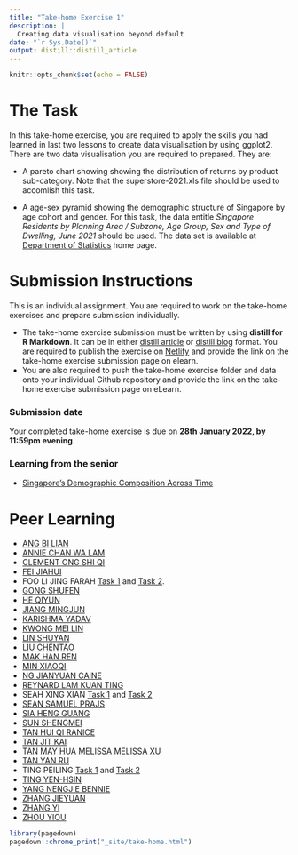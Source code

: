 ```yaml
---
title: "Take-home Exercise 1"
description: |
  Creating data visualisation beyond default
date: "`r Sys.Date()`"
output: distill::distill_article
---
```


```r
knitr::opts_chunk$set(echo = FALSE)
```

# The Task

In this take-home exercise, you are required to apply the skills you had learned in last two lessons to create data visualisation by using ggplot2.  There are two data visualisation you are required to prepared.  They are:

+ A pareto chart showing showing the distribution of returns by product sub-category.  Note that the superstore-2021.xls file should be used to accomlish this task.

+ A age-sex pyramid showing the demographic structure of Singapore by age cohort and gender.  For this task, the data entitle *Singapore Residents by Planning Area / Subzone, Age Group, Sex and Type of Dwelling, June 2021* should be used.  The data set is available at [Department of Statistics](https://www.singstat.gov.sg/) home page.   

# Submission Instructions 

This is an individual assignment. You are required to work on the take-home exercises and prepare submission individually. 

- The take-home exercise submission must be written by using **distill for R Markdown**.  It can be in either [distill article](https://distill.pub/guide/) or [distill blog ](https://rstudio.github.io/distill/blog.html) format. You are required to publish the exercise on [Netlify](https://www.netlify.com/) and provide the link on the take-home exercise submission page on elearn. 
- You are also required to push the take-home exercise folder and data onto your individual Github repository and provide the link on the take-home exercise submission page on eLearn.
 
### Submission date 
 
Your completed take-home exercise is due on **28th January 2022, by 11:59pm evening**.

### Learning from the senior

- [Singapore’s Demographic Composition Across Time](https://rpubs.com/deniseadele/584423)


# Peer Learning

+ [ANG BI LIAN](https://bilian-mitb2021.netlify.app/th_ex/th_ex01/take-home_ex01)
+ [ANNIE CHAN WA LAM](https://anniecwl.netlify.app/takehomeex1/takehome-ex1)
+ [CLEMENT ONG SHI QI](https://isss608cosq.netlify.app/th_ex/th_ex01/th_ex01)
+ [FEI JIAHUI](https://fjhva.netlify.app/th_ex/th_ex01/th_ex01a)
+ FOO LI JING FARAH [Task 1](https://farahfoo.netlify.app/th_ex/th_ex02/th_ex02) and [Task 2](https://farahfoo.netlify.app/th_ex/th_ex02/th_ex02_pyramid).
+ [GONG SHUFEN](https://va2022.netlify.app/th_ex/th_ex01/th_ex01_distill)
+ [HE QIYUN](https://qyva.netlify.app/th_ex/th_ex01_graded/take-home-exercise1)
+ [JIANG MINGJUN](https://isss608mj.netlify.app/assigment/takehome01/takehome1.html)
+ [KARISHMA YADAV](https://karishma-smu.netlify.app/th_exercise/th_ex01/th_ex01)
+ [KWONG MEI LIN](https://kml-va.netlify.app/th_ex/th_ex01/th_ex01)
+ [LIN SHUYAN](https://lins-92-isss608.netlify.app/th_ex/th_ex01/th_ex01)
+ [LIU CHENTAO](https://amberjourney.netlify.app/th_ex/th_ex1/take-home-exercise_1)
+ [MAK HAN REN](https://makhanren.netlify.app/th_ex/th_ex01/th_ex01_distill)
+ [MIN XIAOQI](https://mxqvisualanalytics.netlify.app/th_ex/take_home_ex01/take_home_ex01)
+ [NG JIANYUAN CAINE](https://ngcaine.netlify.app/takehomeexercise/ex01/takehomeexercise01)
+ [REYNARD LAM KUAN TING](https://reynard.netlify.app/th_ex/th_ex01/th_ex01)
+ SEAH XING XIAN [Task 1](https://sxingxian-va.netlify.app/in-class_ex/in-class_ex02/in-class_ex02_distill) and [Task 2](https://sxingxian-va.netlify.app/in-class_ex/in-class_ex02/in-class_ex02_pyramid_distill)
+ [SEAN SAMUEL PRAJS](https://myanalyticsartgallery2.netlify.app/takehomeex/1/thex1)
+ [SIA HENG GUANG](https://hengguang-608.netlify.app/takehome_exercise/ex001/ex001)
+ [SUN SHENGMEI](https://isss608visualanalyticssun.netlify.app/th_ex/th_ex01/th_ex01)
+ [TAN HUI QI RANICE](https://isss608-ranice.netlify.app/th_ex/th_ex01/th_ex01)
+ [TAN JIT KAI](https://tjkva2022.netlify.app/th_ex/th_ex01/th_ex01)
+ [TAN MAY HUA MELISSA  MELISSA XU](https://mviz.netlify.app/takehome_ex01/takehome_ex01)
+ [TAN YAN RU](https://yanrutanfirstsite.netlify.app/th_ex/take-home%20ex01/take-home-ex01)
+ TING PEILING [Task 1](https://eloquent-va.netlify.app/th_ex/th_ex01/th_ex01_pareto_chart) and [Task 2](https://eloquent-va.netlify.app/th_ex/th_ex01/th_ex01_age_sex_pyramid)
+ [TING YEN-HSIN](https://yhting2021.netlify.app/th_ex/th_ex02/th_ex02)
+ [YANG NENGJIE BENNIE](https://isss608bennie.netlify.app/takehomeex/thex1/thex1)
+ [ZHANG JIEYUAN](https://jyvisualanalytics.netlify.app/takehomeex/takehomeex1/ex1)
+ [ZHANG YI](https://isss608-take-home-ex.netlify.app/posts/2022-01-25-take-home-exercise-1/)
+ [ZHOU YIOU]()

```r
library(pagedown)
pagedown::chrome_print("_site/take-home.html")
```



















